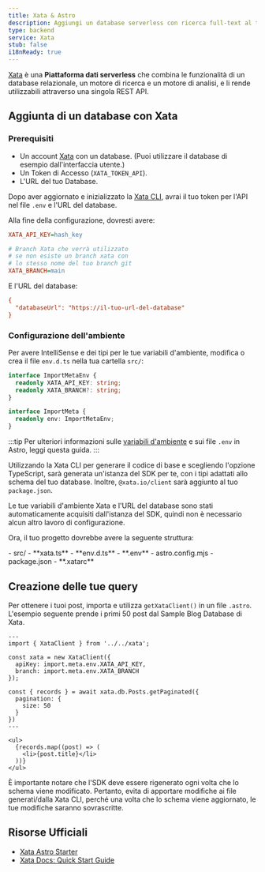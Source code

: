 ```yaml
---
title: Xata & Astro
description: Aggiungi un database serverless con ricerca full-text al tuo progetto con Xata
type: backend
service: Xata
stub: false
i18nReady: true
---
```



[Xata](https://xata.io) è una **Piattaforma dati serverless** che combina le funzionalità di un database relazionale, un motore di ricerca e un motore di analisi, e li rende utilizzabili attraverso una singola REST API.

## Aggiunta di un database con Xata

### Prerequisiti

- Un account [Xata](https://app.xata.io/signin) con un database. (Puoi utilizzare il database di esempio dall'interfaccia utente.)
- Un Token di Accesso (`XATA_TOKEN_API`).
- L'URL del tuo Database.

Dopo aver aggiornato e inizializzato la [Xata CLI](https://xata.io/docs/getting-started/installation), avrai il tuo token per l'API nel file `.env` e l'URL del database.

Alla fine della configurazione, dovresti avere:

```ini title=".env"
XATA_API_KEY=hash_key

# Branch Xata che verrà utilizzato
# se non esiste un branch xata con
# lo stesso nome del tuo branch git
XATA_BRANCH=main
```

E l'URL del database:

```ini title=".xatarc"
{
  "databaseUrl": "https://il-tuo-url-del-database"
}
```

### Configurazione dell'ambiente

Per avere IntelliSense e dei tipi per le tue variabili d'ambiente, modifica o crea il file `env.d.ts` nella tua cartella `src/`:

```ts title="src/env.d.ts"
interface ImportMetaEnv {
  readonly XATA_API_KEY: string;
  readonly XATA_BRANCH?: string;
}

interface ImportMeta {
  readonly env: ImportMetaEnv;
}
```

:::tip
Per ulteriori informazioni sulle [variabili d'ambiente](/it/guides/environment-variables/) e sui file `.env` in Astro, leggi questa guida.
:::

Utilizzando la Xata CLI per generare il codice di base e scegliendo l'opzione TypeScript, sarà generata un'istanza del SDK per te, con i tipi adattati allo schema del tuo database. Inoltre, `@xata.io/client` sarà aggiunto al tuo `package.json`.

Le tue variabili d'ambiente Xata e l'URL del database sono stati automaticamente acquisiti dall'istanza del SDK, quindi non è necessario alcun altro lavoro di configurazione.

Ora, il tuo progetto dovrebbe avere la seguente struttura:

<FileTree title="Struttura del Progetto">
- src/
  - **xata.ts**
  - **env.d.ts**
- **.env**
- astro.config.mjs
- package.json
- **.xatarc**
</FileTree>

## Creazione delle tue query

Per ottenere i tuoi post, importa e utilizza `getXataClient()` in un file `.astro`. L'esempio seguente prende i primi 50 post dal Sample Blog Database di Xata.

```astro title="src/pages/blog/index.astro"
---
import { XataClient } from '../../xata';
 
const xata = new XataClient({
  apiKey: import.meta.env.XATA_API_KEY,
  branch: import.meta.env.XATA_BRANCH
});

const { records } = await xata.db.Posts.getPaginated({
  pagination: {
    size: 50
  }
})
---

<ul>
  {records.map((post) => (
    <li>{post.title}</li>
  ))}
</ul>
```
È importante notare che l'SDK deve essere rigenerato ogni volta che lo schema viene modificato. Pertanto, evita di apportare modifiche ai file generati/dalla Xata CLI, perché una volta che lo schema viene aggiornato, le tue modifiche saranno sovrascritte.


## Risorse Ufficiali
- [Xata Astro Starter](https://github.com/xataio/examples/tree/main/apps/getting-started-astro)
- [Xata Docs: Quick Start Guide](https://xata.io/docs/getting-started/quickstart-astro)

